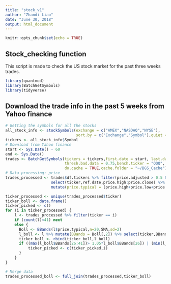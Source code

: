 ```yaml
---
title: "stock_v1"
author: "Zhandi Liao"
date: "June 30, 2018"
output: html_document
---
```


```r
knitr::opts_chunk$set(echo = TRUE)
```

## Stock_checking function

This script is made to check the US stock market for the past three weeks trades. 

```r
library(quantmod)
library(BatchGetSymbols)
library(tidyverse)
```

## Download the trade info in the past 5 weeks from Yahoo finance

```r
# Getting the symbols for all the stocks
all_stock_info <- stockSymbols(exchange = c("AMEX","NASDAQ","NYSE"),
                               sort.by = c("Exchange","Symbol"),quiet = FALSE)
tickers <- all_stock_info$Symbol
# Download from Yahoo finance
start <- Sys.Date() - 60
end <- Sys.Date()
trades <- BatchGetSymbols(tickers = tickers,first.date = start, last.date = end, 
                          thresh.bad.data = 0.75,bench.ticker = "QQQ", do.complete.data = TRUE,
                          do.cache = TRUE,cache.folder = "~/BGS_Cache")
# Data processing: price 
trades_processed <- trades$df.tickers %>% filter(price.adjusted > 0.5 & price.adjusted < 15) %>%
                    select(ticker,ref.date,price.high:price.close) %>%
                    mutate(price.typical = (price.high+price.low+price.close)/3)

ticker_processed <- unique(trades_processed$ticker)
ticker_boll <- data.frame()
ticker_picked <- c()
for (i in ticker_processed) {
    l <- trades_processed %>% filter(ticker == i)
    if (count(l)<41) next
    else {
      Boll <- BBands(l$price.typical,n=20,SMA,sd=2)
      l_boll <- l %>% mutate(BBands = Boll[,2]) %>% select(ticker,BBands)
      ticker_boll <- rbind(ticker_boll,l_boll)
      if ((max(l_boll$BBands[26:41])> 1.05*l_boll$BBands[26]) | (min(l_boll$BBands[26:41]) < 0.95*l_boll$BBands[26])) {
          ticker_picked <- c(ticker_picked,i)
      }
    }
}

# Merge data
trades_processed_boll <- full_join(trades_processed,ticker_boll)
```


